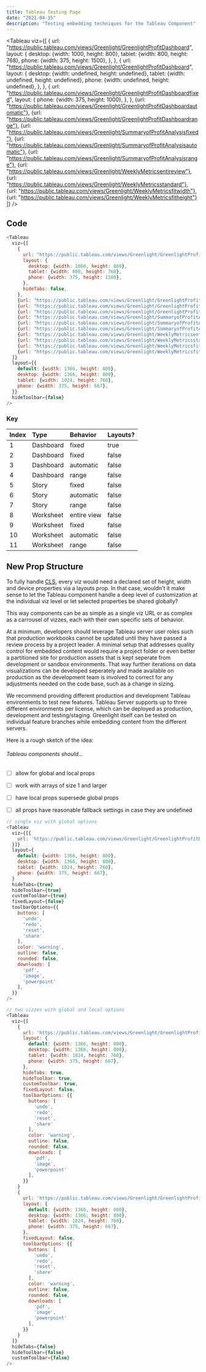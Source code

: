 ```yaml
---
title: Tableau Testing Page
date: "2021-04-15"
description: "Testing embedding techniques for the Tableau Component"
---
```


<Tableau
  viz={[
    {
      url: "https://public.tableau.com/views/Greenlight/GreenlightProfitDashboard",
      layout: {
        desktop: {width: 1000, height: 800},
        tablet: {width: 800, height: 768},
        phone: {width: 375, height: 1500},
      },
    },
    {
      url: "https://public.tableau.com/views/Greenlight/GreenlightProfitDashboard",
      layout: {
        desktop: {width: undefined, height: undefined},
        tablet: {width: undefined, height: undefined},
        phone: {width: undefined, height: undefined},
      },
    },
    {
      url: "https://public.tableau.com/views/Greenlight/GreenlightProfitDashboardfixed",
      layout: {
        phone: {width: 375, height: 1000},
      },
    },
    {url: "https://public.tableau.com/views/Greenlight/GreenlightProfitDashboardautomatic"},
    {url: "https://public.tableau.com/views/Greenlight/GreenlightProfitDashboardrange"},
    {url: "https://public.tableau.com/views/Greenlight/SummaryofProfitAnalysisfixed"},
    {url: "https://public.tableau.com/views/Greenlight/SummaryofProfitAnalysisautomatic"},
    {url: "https://public.tableau.com/views/Greenlight/SummaryofProfitAnalysisrange"},
    {url: "https://public.tableau.com/views/Greenlight/WeeklyMetricsentireview"},
    {url: "https://public.tableau.com/views/Greenlight/WeeklyMetricsstandard"},
    {url: "https://public.tableau.com/views/Greenlight/WeeklyMetricsfitwidth"},
    {url: "https://public.tableau.com/views/Greenlight/WeeklyMetricsfitheight"}
  ]}
/>

## Code

```js {numberLines}
<Tableau
  viz={[
    {
      url: "https://public.tableau.com/views/Greenlight/GreenlightProfitDashboard",
      layout: {
        desktop: {width: 1000, height: 800},
        tablet: {width: 800, height: 768},
        phone: {width: 375, height: 1500},
      },
      hideTabs: false,
    },
    {url: "https://public.tableau.com/views/Greenlight/GreenlightProfitDashboardfixed"},
    {url: "https://public.tableau.com/views/Greenlight/GreenlightProfitDashboardautomatic"},
    {url: "https://public.tableau.com/views/Greenlight/GreenlightProfitDashboardrange"},
    {url: "https://public.tableau.com/views/Greenlight/SummaryofProfitAnalysisfixed"},
    {url: "https://public.tableau.com/views/Greenlight/SummaryofProfitAnalysisautomatic"},
    {url: "https://public.tableau.com/views/Greenlight/SummaryofProfitAnalysisrange"},
    {url: "https://public.tableau.com/views/Greenlight/WeeklyMetricsentireview"},
    {url: "https://public.tableau.com/views/Greenlight/WeeklyMetricsstandard"},
    {url: "https://public.tableau.com/views/Greenlight/WeeklyMetricsfitwidth"},
    {url: "https://public.tableau.com/views/Greenlight/WeeklyMetricsfitheight"}
  ]}
  layout={{
    default: {width: 1366, height: 800},
    desktop: {width: 1366, height: 800},
    tablet: {width: 1024, height: 768},
    phone: {width: 375, height: 667},
  }}
  hideToolbar={false}
/>
```

### Key

| Index | Type      |  Behavior   | Layouts? |
| :---- | :-------- | :---------- | :------- | 
|   1   | Dashboard |    fixed    |   true   |
|   2   | Dashboard |    fixed    |   false  |
|   3   | Dashboard |  automatic  |   false  |
|   4   | Dashboard |    range    |   false  |
|   5   |   Story   |    fixed    |   false  |
|   6   |   Story   |  automatic  |   false  |
|   7   |   Story   |    range    |   false  |
|   8   | Worksheet | entire view |   false  |
|   9   | Worksheet |    fixed    |   false  |
|   10  | Worksheet |  automatic  |   false  |
|   11  | Worksheet |    range    |   false  |

## New Prop Structure

To fully handle [CLS](https://nitropack.io/blog/post/fix-cls), every viz would need a declared set of height, width
and device properties via a layouts prop. In that case, wouldn't it make sense to let the Tableau component handle
a deep level of customization at the individual viz level or let selected properties be shared globally?

This way components can be as simple as a single viz URL or as complex as a carrousel of vizzes, each with their own
specific sets of behavior. 

At a minimum, developers should leverage Tableau server user roles such that production workbooks cannot be updated until 
they have passed a review process by a project leader. A minimal setup that addresses quality control for embedded content
would require a project folder or even better a partitioned site for production assets that is kept seperate from development
or sandbox environments. That way further iterations on data visualizations can be developed seperately and made available on
production as the development team is involved to correct for any adjustments needed on the code base, such as a change in sizing.

We recommend providing different production and development Tableau environments to test new features. Tableau Server supports 
up to three different environments per license, which can be deployed as production, development and testing/staging. 
Greenlight itself can be tested on individual feature branches while embedding content from the different servers. 

Here is a rough sketch of the idea:

###### Tableau components should...

- [ ] allow for global and local props
- [ ] work with arrays of size 1 and larger
- [ ] have local props supersede global props
- [ ] all props have reasonable fallback settings in case they are undefined


```js {numberLines 4-6}
// single viz with global options
<Tableau 
  viz={[{
    url: 'https://public.tableau.com/views/Greenlight/GreenlightProfitDashboard',
  }]}
  layout={
    default: {width: 1366, height: 800},
    desktop: {width: 1366, height: 800},
    tablet: {width: 1024, height: 768},
    phone: {width: 375, height: 667},
  }
  hideTabs={true}
  hideToolbar={true}
  customToolbar={true}
  fixedLayout={false}
  toolbarOptions={{
    buttons: [
      'undo',
      'redo',
      'reset',
      'share'
    ],
    color: 'warning',
    outline: false,
    rounded: false,
    downloads: [
      'pdf',
      'image',
      'powerpoint'
    ],
  }}
/>
```

```js {numberLines}
// two vizzes with global and local options
<Tableau 
  viz={[
    {
      url: 'https://public.tableau.com/views/Greenlight/GreenlightProfitDashboard',
      layout: {
        default: {width: 1366, height: 800},
        desktop: {width: 1366, height: 800},
        tablet: {width: 1024, height: 768},
        phone: {width: 375, height: 667},
      },
      hideTabs: true,
      hideToolbar: true,
      customToolbar: true,
      fixedLayout: false,
      toolbarOptions: {{
        buttons: [
          'undo',
          'redo',
          'reset',
          'share'
        ],
        color: 'warning',
        outline: false,
        rounded: false,
        downloads: [
          'pdf',
          'image',
          'powerpoint'
        ],
      }}
    }
    {
      url: 'https://public.tableau.com/views/Greenlight/GreenlightProfitDashboard',
      layout: {
        default: {width: 1366, height: 800},
        desktop: {width: 1366, height: 800},
        tablet: {width: 1024, height: 768},
        phone: {width: 375, height: 667},
      },
      fixedLayout: false,
      toolbarOptions: {{
        buttons: [
          'undo',
          'redo',
          'reset',
          'share'
        ],
        color: 'warning',
        outline: false,
        rounded: false,
        downloads: [
          'pdf',
          'image',
          'powerpoint'
        ],
      }}
    }
  ]}
  hideTabs={false}
  hideToolbar={false}
  customToolbar={false}
/>
```
